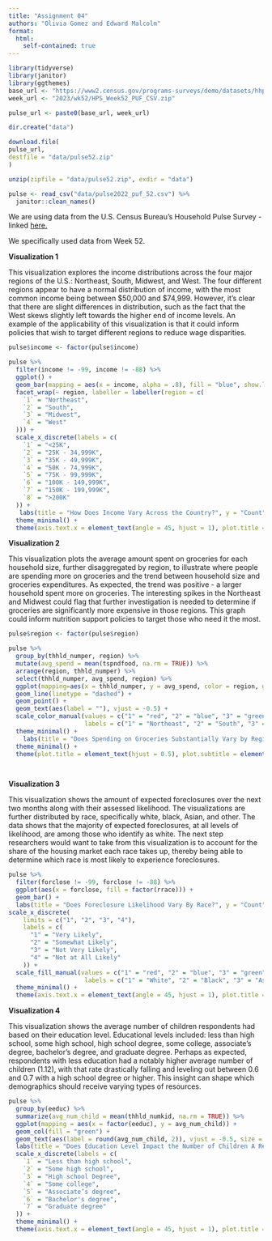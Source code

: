 ```yaml
---
title: "Assignment 04"
authors: "Olivia Gomez and Edward Malcolm"
format:
  html:
    self-contained: true
---
```


```r

library(tidyverse)
library(janitor)
library(ggthemes)
base_url <- "https://www2.census.gov/programs-surveys/demo/datasets/hhp/"
week_url <- "2023/wk52/HPS_Week52_PUF_CSV.zip"

pulse_url <- paste0(base_url, week_url)

dir.create("data")

download.file(
pulse_url,
destfile = "data/pulse52.zip"
)

unzip(zipfile = "data/pulse52.zip", exdir = "data")

pulse <- read_csv("data/pulse2022_puf_52.csv") %>%
  janitor::clean_names()


```

We are using data from the U.S. Census Bureau's Household Pulse Survey - linked [here.](https://www2.census.gov/programs-surveys/demo/datasets/hhp/)

We specifically used data from Week 52.

**Visualization 1**

This visualization explores the income distributions across the four major regions of the U.S.: Northeast, South, Midwest, and West. The four different regions appear to have a normal distribution of income, with the most common income being between \$50,000 and \$74,999. However, it's clear that there are slight differences in distribution, such as the fact that the West skews slightly left towards the higher end of income levels. An example of the applicability of this visualization is that it could inform policies that wish to target different regions to reduce wage disparities.

```r

pulse$income <- factor(pulse$income)

pulse %>%
  filter(income != -99, income != -88) %>%
  ggplot() +
  geom_bar(mapping = aes(x = income, alpha = .8), fill = "blue", show.legend = FALSE) +
  facet_wrap(~ region, labeller = labeller(region = c(
    `1` = "Northeast",
    `2` = "South",
    `3` = "Midwest",
    `4` = "West"
  ))) +
  scale_x_discrete(labels = c(
    `1` = "<25K",
    `2` = "25K - 34,999K",
    `3` = "35K - 49,999K",
    `4` = "50K - 74,999K",
    `5` = "75K - 99,999K",
    `6` = "100K - 149,999K",
    `7` = "150K - 199,999K",
    `8` = ">200K"
  )) +
   labs(title = "How Does Income Vary Across the Country?", y = "Count" , x = "Income Bracket ($)", subtitle = "Income Distribution in the Four Regions of the U.S.", caption = "Source: U.S. Census Bureau Household Pulse Survey") +
  theme_minimal() +
  theme(axis.text.x = element_text(angle = 45, hjust = 1), plot.title = element_text(hjust = 0.5), plot.subtitle = element_text(hjust = 0.5), panel.grid = element_blank())
```

**Visualization 2**

This visualization plots the average amount spent on groceries for each household size, further disaggregated by region, to illustrate where people are spending more on groceries and the trend between household size and groceries expenditures. As expected, the trend was positive - a larger household spent more on groceries. The interesting spikes in the Northeast and Midwest could flag that further investigation is needed to determine if groceries are significantly more expensive in those regions. This graph could inform nutrition support policies to target those who need it the most.

```r

pulse$region <- factor(pulse$region)

pulse %>%
  group_by(thhld_numper, region) %>%
  mutate(avg_spend = mean(tspndfood, na.rm = TRUE)) %>%
  arrange(region, thhld_numper) %>%
  select(thhld_numper, avg_spend, region) %>%
  ggplot(mapping=aes(x = thhld_numper, y = avg_spend, color = region, group = region)) +
  geom_line(linetype = "dashed") + 
  geom_point() +
  geom_text(aes(label = ""), vjust = -0.5) +
  scale_color_manual(values = c("1" = "red", "2" = "blue", "3" = "green", "4" = "purple"),
                     labels = c("1" = "Northeast", "2" = "South", "3" = "Midwest", "4" = "West")) +
  theme_minimal() +
    labs(title = "Does Spending on Groceries Substantially Vary by Region and Household Size?", y = "Average Amount Spent on Groceries ($)", x = "Total Number of People in Household", color = "Region", subtitle = "Average Amount Spent on Groceries Compared to Household Size, by Region", caption = "Source: U.S. Census Bureau Household Pulse Survey") +
  theme_minimal() +
  theme(plot.title = element_text(hjust = 0.5), plot.subtitle = element_text(hjust = 0.5), text = element_text(size = 9))

  
```

**Visualization 3**

This visualization shows the amount of expected foreclosures over the next two months along with their assessed likelihood. The visualizations are further distributed by race, specifically white, black, Asian, and other. The data shows that the majority of expected foreclosures, at all levels of likelihood, are among those who identify as white. The next step researchers would want to take from this visualization is to account for the share of the housing market each race takes up, thereby being able to determine which race is most likely to experience foreclosures.

```r
pulse %>%
  filter(forclose != -99, forclose != -88) %>%
  ggplot(aes(x = forclose, fill = factor(rrace))) +  
  geom_bar() +
  labs(title = "Does Foreclosure Likelihood Vary By Race?", y = "Count", x = "Response", fill = "Race", subtitle = "Likelihood of Foreclosure on Home in the Next Two Months, by Race", caption = "Source: U.S. Census Bureau Household Pulse Survey") +
scale_x_discrete(
    limits = c("1", "2", "3", "4"),
    labels = c(
      "1" = "Very Likely",
      "2" = "Somewhat Likely",
      "3" = "Not Very Likely",
      "4" = "Not at All Likely"
    )) +
  scale_fill_manual(values = c("1" = "red", "2" = "blue", "3" = "green", "4" = "purple"),
                     labels = c("1" = "White", "2" = "Black", "3" = "Asian", "4" = "Any other Race")) +
  theme_minimal() +
  theme(axis.text.x = element_text(angle = 45, hjust = 1), plot.title = element_text(hjust = 0.5), plot.subtitle = element_text(hjust = 0.5))


```

**Visualization 4**

This visualization shows the average number of children respondents had based on their education level. Educational levels included: less than high school, some high school, high school degree, some college, associate’s degree, bachelor’s degree, and graduate degree. Perhaps as expected, respondents with less education had a notably higher average number of children (1.12), with that rate drastically falling and leveling out between 0.6 and 0.7 with a high school degree or higher. This insight can shape which demographics should receive varying types of resources.

```r
pulse %>%
  group_by(eeduc) %>%
  summarize(avg_num_child = mean(thhld_numkid, na.rm = TRUE)) %>%
  ggplot(mapping = aes(x = factor(eeduc), y = avg_num_child)) +
  geom_col(fill = "green") +
  geom_text(aes(label = round(avg_num_child, 2)), vjust = -0.5, size = 3) +
  labs(title = "Does Education Level Impact the Number of Children A Respondent Has?", y = "Average Number of Children" , x = "Education Level", subtitle = "Average Number of Children by Educational Attainment", caption = "Source: U.S. Census Bureau Household Pulse Survey") +
  scale_x_discrete(labels = c(
    `1` = "Less than high school",
    `2` = "Some high school",
    `3` = "High school Degree",
    `4` = "Some college",
    `5` = "Associate’s degree",
    `6` = "Bachelor's degree",
    `7` = "Graduate degree"
  )) +
  theme_minimal() +
  theme(axis.text.x = element_text(angle = 45, hjust = 1), plot.title = element_text(hjust = 0.5), plot.subtitle = element_text(hjust = 0.5), text = element_text(size = 9))

```

